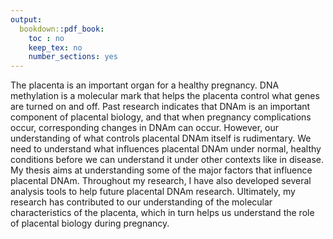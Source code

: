 ```yaml
---
output:
  bookdown::pdf_book:
    toc : no
    keep_tex: no
    number_sections: yes
---
```


<!-- Remember, It can't be longer than 150 words! -->

The placenta is an important organ for a healthy pregnancy. DNA methylation is a molecular mark that helps the placenta control what genes are turned on and off. Past research indicates that DNAm is an important component of placental biology, and that when pregnancy complications occur, corresponding changes in DNAm can occur. However, our understanding of what controls placental DNAm itself is rudimentary. We need to understand what influences placental DNAm under normal, healthy conditions before we can understand it under other contexts like in disease. My thesis aims at understanding some of the major factors that influence placental DNAm. Throughout my research, I have also developed several analysis tools to help future placental DNAm research. Ultimately, my research has contributed to our understanding of the molecular characteristics of the placenta, which in turn helps us understand the role of placental biology during pregnancy. 